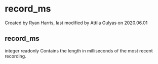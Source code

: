 
# record_ms 

 Created by  Ryan Harris, last modified by  Attila Gulyas on 2020.06.01

## record_ms

integer readonly Contains the length in milliseconds of the most recent recording.


